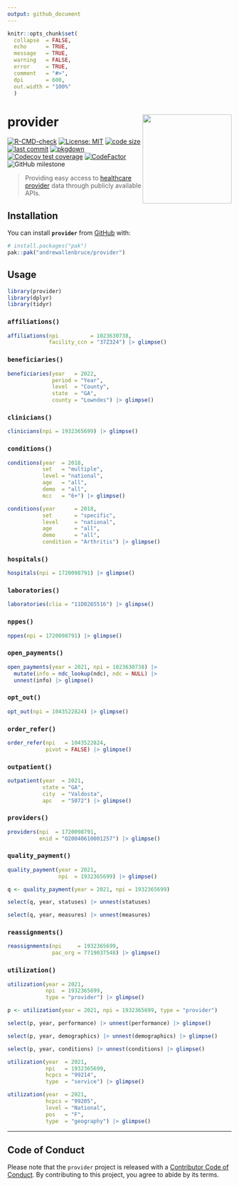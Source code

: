 ```yaml
---
output: github_document
---
```


<!-- README.md is generated from README.Rmd. Please edit that file -->

```r
knitr::opts_chunk$set(
  collapse  = FALSE,
  echo      = TRUE,
  message   = TRUE, 
  warning   = FALSE,
  error     = TRUE,
  comment   = "#>",
  dpi       = 600, 
  out.width = "100%"
  )
```

# provider <img src="man/figures/logo.svg" align="right" height="200" />

<!-- badges: start -->
[![R-CMD-check](https://github.com/andrewallenbruce/provider/actions/workflows/R-CMD-check.yaml/badge.svg)](https://github.com/andrewallenbruce/provider/actions/workflows/R-CMD-check.yaml)
[![License: MIT](https://img.shields.io/badge/license-MIT-blue.svg)](https://choosealicense.com/licenses/mit/)
[![code size](https://img.shields.io/github/languages/code-size/andrewallenbruce/provider.svg)](https://github.com/andrewallenbruce/provider)
[![last commit](https://img.shields.io/github/last-commit/andrewallenbruce/provider.svg)](https://github.com/andrewallenbruce/provider/commits/main)
[![pkgdown](https://github.com/andrewallenbruce/provider/actions/workflows/pkgdown.yaml/badge.svg)](https://github.com/andrewallenbruce/provider/actions/workflows/pkgdown.yaml)
[![Codecov test coverage](https://codecov.io/gh/andrewallenbruce/provider/branch/main/graph/badge.svg)](https://app.codecov.io/gh/andrewallenbruce/provider?branch=main)
[![CodeFactor](https://www.codefactor.io/repository/github/andrewallenbruce/provider/badge)](https://www.codefactor.io/repository/github/andrewallenbruce/provider)
![GitHub milestone](https://img.shields.io/github/milestones/progress/andrewallenbruce/provider/1?color=white&logo=milestones)
<!-- badges: end -->

> Providing easy access to [healthcare provider](https://en.wikipedia.org/wiki/Health_care_provider) data through publicly available APIs.

## Installation

You can install __`provider`__ from [GitHub](https://github.com/) with:

``` r
# install.packages("pak")
pak::pak("andrewallenbruce/provider")
```

## Usage

```r
library(provider)
library(dplyr)
library(tidyr)
```


### `affiliations()`

```r
affiliations(npi          = 1023630738, 
             facility_ccn = "37Z324") |> glimpse()
```


### `beneficiaries()`

```r
beneficiaries(year   = 2022, 
              period = "Year", 
              level  = "County", 
              state  = "GA", 
              county = "Lowndes") |> glimpse()
```

### `clinicians()`

```r
clinicians(npi = 1932365699) |> glimpse()
```

### `conditions()`

```r
conditions(year  = 2018, 
           set   = "multiple", 
           level = "national", 
           age   = "all", 
           demo  = "all", 
           mcc   = "6+") |> glimpse()
```


```r
conditions(year      = 2018, 
           set       = "specific", 
           level     = "national", 
           age       = "all", 
           demo      = "all",
           condition = "Arthritis") |> glimpse()
```

### `hospitals()`

```r
hospitals(npi = 1720098791) |> glimpse()
```

### `laboratories()`

```r
laboratories(clia = "11D0265516") |> glimpse()
```


### `nppes()`

```r
nppes(npi = 1720098791) |> glimpse()
```


### `open_payments()`

```r
open_payments(year = 2021, npi = 1023630738) |> 
  mutate(info = ndc_lookup(ndc), ndc = NULL) |> 
  unnest(info) |> glimpse()
```


### `opt_out()`

```r
opt_out(npi = 1043522824) |> glimpse()
```


### `order_refer()`

```r
order_refer(npi   = 1043522824, 
            pivot = FALSE) |> glimpse()
```


### `outpatient()`

```r
outpatient(year  = 2021, 
           state = "GA", 
           city  = "Valdosta", 
           apc   = "5072") |> glimpse()
```


### `providers()`

```r
providers(npi  = 1720098791, 
          enid = "O20040610001257") |> glimpse()
```

### `quality_payment()`

```r
quality_payment(year = 2021, 
                npi  = 1932365699) |> glimpse()
```


```r
q <- quality_payment(year = 2021, npi = 1932365699)

select(q, year, statuses) |> unnest(statuses) 
```


```r
select(q, year, measures) |> unnest(measures)
```

### `reassignments()`

```r
reassignments(npi     = 1932365699, 
              pac_org = 7719037548) |> glimpse()
```


### `utilization()`

```r
utilization(year = 2021, 
            npi  = 1932365699, 
            type = "provider") |> glimpse()
```



```r
p <- utilization(year = 2021, npi = 1932365699, type = "provider")

select(p, year, performance) |> unnest(performance) |> glimpse()
```


```r
select(p, year, demographics) |> unnest(demographics) |> glimpse()
```


```r
select(p, year, conditions) |> unnest(conditions) |> glimpse()
```



```r
utilization(year  = 2021, 
            npi   = 1932365699,
            hcpcs = "99214",
            type  = "service") |> glimpse()
```


```r
utilization(year  = 2021, 
            hcpcs = "99205", 
            level = "National",
            pos   = "F",
            type  = "geography") |> glimpse()
```

------------------------------------------------------------------------------

## Code of Conduct

Please note that the `provider` project is released with a [Contributor Code of Conduct](https://andrewallenbruce.github.io/provider/CODE_OF_CONDUCT.html). By contributing to this project, you agree to abide by its terms.

